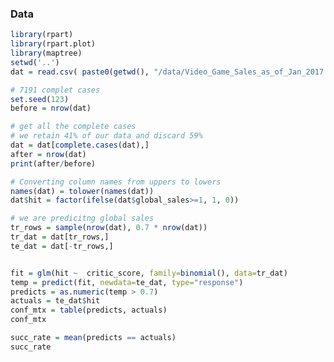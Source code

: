 ### Data
```r
library(rpart)
library(rpart.plot)
library(maptree)
setwd('..')
dat = read.csv( paste0(getwd(), "/data/Video_Game_Sales_as_of_Jan_2017.csv"))
```

```r
# 7191 complet cases
set.seed(123)
before = nrow(dat)

# get all the complete cases
# we retain 41% of our data and discard 59%
dat = dat[complete.cases(dat),]
after = nrow(dat)
print(after/before)

# Converting column names from uppers to lowers
names(dat) = tolower(names(dat))
dat$hit = factor(ifelse(dat$global_sales>=1, 1, 0))

# we are predicitng global sales
tr_rows = sample(nrow(dat), 0.7 * nrow(dat))
tr_dat = dat[tr_rows,]
te_dat = dat[-tr_rows,]


fit = glm(hit ~  critic_score, family=binomial(), data=tr_dat)
temp = predict(fit, newdata=te_dat, type="response")
predicts = as.numeric(temp > 0.7)
actuals = te_dat$hit
conf_mtx = table(predicts, actuals)
conf_mtx

succ_rate = mean(predicts == actuals)
succ_rate
```